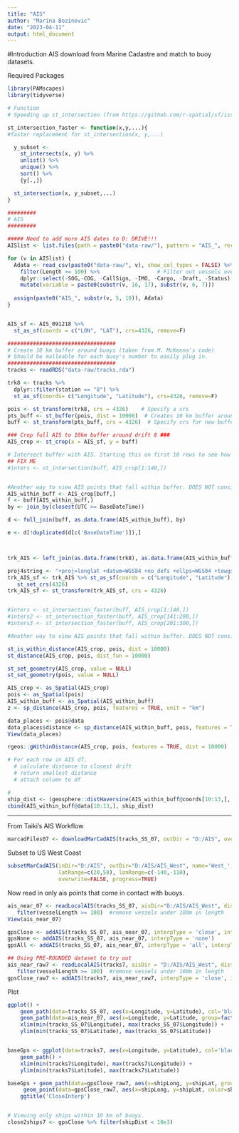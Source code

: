 ```yaml
---
title: "AIS"
author: "Marina Bozinovic"
date: "2023-04-11"
output: html_document
---
```


#Introduction
AIS download from Marine Cadastre and match to buoy datasets.


Required Packages
```r
library(PAMscapes)
library(tidyverse)
```

```r
# Function
# Speeding up st_intersection (from https://github.com/r-spatial/sf/issues/801)

st_intersection_faster <- function(x,y,...){
#faster replacement for st_intersection(x, y,...)

  y_subset <-
    st_intersects(x, y) %>%
    unlist() %>%
    unique() %>%
    sort() %>%
    {y[.,]}

  st_intersection(x, y_subset,...)
}


```



```r
#########
# AIS
#########

##### Need to add more AIS dates to D: DRIVE!!!
AISlist <- list.files(path = paste0("data-raw/"), pattern = "AIS_", recursive = TRUE)

for (v in AISlist) {
  Adata <- read_csv(paste0("data-raw/", v), show_col_types = FALSE) %>%
    filter(Length >= 100) %>%                  # Filter out vessels over 100m in length
    dplyr::select(-SOG,-COG, -CallSign, -IMO, -Cargo, -Draft, -Status) %>%  #Remove unnecessary columns
    mutate(variable = paste0(substr(v, 16, 17), substr(v, 6, 7)))
  
  assign(paste0("AIS_", substr(v, 5, 10)), Adata)
}


AIS_sf <- AIS_091218 %>%
  st_as_sf(coords = c("LON", "LAT"), crs=4326, remove=F)
```

```r
##################################
# Create 10 km buffer around buoys (taken from M. McKenna's code)
# Should be malleable for each buoy's number to easily plug in.
##################################
tracks <- readRDS("data-raw/tracks.rda")

trk8 <- tracks %>% 
  dplyr::filter(station == "8") %>%
  st_as_sf(coords= c("Longitude", "Latitude"), crs=4326, remove=F)

pois <- st_transform(trk8, crs = 4326)    # Specify a crs
pts_buff <- st_buffer(pois, dist = 10000)  # Creates 10 km buffer around buoy points 10 km (10000m)
buff <- st_transform(pts_buff, crs = 4326)  # Specify crs for new buffer

### Crop full AIS to 10km buffer around drift 8 ###
AIS_crop <- st_crop(x = AIS_sf, y = buff)
```

```r
# Intersect buffer with AIS. Starting this on first 10 rows to see how slowly it goes. 
## FIX ME
#inters <- st_intersection(buff, AIS_crop[1:140,])


#Another way to view AIS points that fall within buffer. DOES NOT consider time.
AIS_within_buff <- AIS_crop[buff,]
f <- buff[AIS_within_buff,]
by <- join_by(closest(UTC >= BaseDateTime))

d <- full_join(buff, as.data.frame(AIS_within_buff), by)

e <- d[!duplicated(d[c('BaseDateTime')]),]  



trk_AIS <- left_join(as.data.frame(trk8), as.data.frame(AIS_within_buff), by)

proj4string <- "+proj=longlat +datum=WGS84 +no_defs +ellps=WGS84 +towgs84=0,0,0"
trk_AIS_sf <- trk_AIS %>% st_as_sf(coords = c("Longitude", "Latitude"), crs=projcrs, remove=F)# %>%
   st_set_crs(4326)
trk_AIS_sf <- st_transform(trk_AIS_sf, crs = 4326)


#inters <- st_intersection_faster(buff, AIS_crop[1:140,])
#inters2 <- st_intersection_faster(buff, AIS_crop[141:200,])
#inters3 <- st_intersection_faster(buff, AIS_crop[201:300,])

#Another way to view AIS points that fall within buffer. DOES NOT consider time.

st_is_within_distance(AIS_crop, pois, dist = 10000)
st_distance(AIS_crop, pois, dist_fun = 10000)

st_set_geometry(AIS_crop, value = NULL)
st_set_geometry(pois, value = NULL)

AIS_crop <- as_Spatial(AIS_crop)
pois <- as_Spatial(pois)
AIS_within_buff <- as_Spatial(AIS_within_buff)
z <- sp_distance(AIS_crop, pois, features = TRUE, unit = "km")

data_places <- pois@data
data_places$distance <- sp_distance(AIS_within_buff, pois, features = TRUE, unit = "km")
View(data_places)

rgeos::gWithinDistance(AIS_crop, pois, features = TRUE, dist = 10000)
```
```r
# For each row in AIS df,
  # calculate distance to closest drift
  # return smallest distance
  # attach column to df

# 
ship_dist <- (geosphere::distHaversine(AIS_within_buff@coords[10:13,], pois))/1000
cbind(AIS_within_buff@data[10:13,], ship_dist)
```

-----------------------
From Taiki's AIS Workflow

```r
marcadFiles07 <- downloadMarCadAIS(tracks_SS_07, outDir = "D:/AIS", overwrite = FALSE, unzip = TRUE)
```

Subset to US West Coast
```r
subsetMarCadAIS(inDir="D:/AIS", outDir="D:/AIS/AIS_West", name='West_', 
                latRange=c(20,50), lonRange=c(-140,-110),
                overwrite=FALSE, progress=TRUE)
```
Now read in only ais points that come in contact with buoys.
```r
ais_near_07 <- readLocalAIS(tracks_SS_07, aisDir="D:/AIS/AIS_West", distance=10e3) %>%
   filter(vesselLength >= 100)  #remove vessels under 100m in length
View(ais_near_07)

gpsClose <- addAIS(tracks_SS_07, ais_near_07, interpType = 'close', interpTime = 120)
gpsNone <- addAIS(tracks_SS_07, ais_near_07, interpType = 'none')
gpsAll <- addAIS(tracks_SS_07, ais_near_07, interpType = 'all', interpTime = 120)

## Using PRE-ROUNDED dataset to try out
ais_near_raw7 <- readLocalAIS(tracks7, aisDir = "D:/AIS/AIS_West", distance=10e3) %>%
   filter(vesselLength >= 100)  #remove vessels under 100m in length
gpsClose_raw7 <- addAIS(tracks7, ais_near_raw7, interpType = 'close', interpTime = 120)
```

Plot
```r
ggplot() +
    geom_path(data=tracks_SS_07, aes(x=Longitude, y=Latitude), col='black') +
    geom_path(data=ais_near_07, aes(x=Longitude, y=Latitude, group=factor(MMSI), col=inDist)) +
    xlim(min(tracks_SS_07$Longitude), max(tracks_SS_07$Longitude)) +
    ylim(min(tracks_SS_07$Latitude), max(tracks_SS_07$Latitude))


baseGps <- ggplot(data=tracks7, aes(x=Longitude, y=Latitude), col='black') +
    geom_path() +
    xlim(min(tracks7$Longitude), max(tracks7$Longitude)) +
    ylim(min(tracks7$Latitude), max(tracks7$Latitude))

baseGps + geom_path(data=gpsClose_raw7, aes(x=shipLong, y=shipLat, group=factor(MMSI), color=shipDist < 10e3)) +
     geom_point(data=gpsClose_raw7, aes(x=shipLong, y=shipLat, color=shipDist < 10e3), size = 0.1) +
    ggtitle('CloseInterp')


# Viewing only ships within 10 km of buoys.
close2ships7 <- gpsClose %>% filter(shipDist < 10e3)
```


